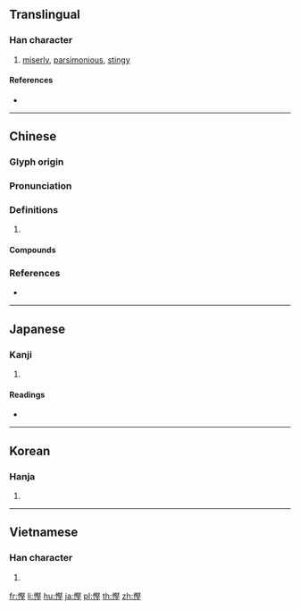 {{character info/new}}
{{also|悭}}
==Translingual==

===Han character===
{{Han char|rn=61|rad=心|as=11|sn=14|four=97014|canj=PSEG|ids=⿰忄堅}}

# [[miserly]], [[parsimonious]], [[stingy]]

====References====
* {{Han ref|kx=0400.080|dkj=11140|dj=0740.040|hdz=42345.050|uh=6173|ud=24947|bh=E1C7|bd=57799}}

----

==Chinese==
{{zh-forms|s=悭}}

===Glyph origin===
{{Han etym}}

===Pronunciation===
{{zh-pron
|m=qiān
|c=haan1
|mc=y
|oc=y
|cat=
}}

===Definitions===
{{zh-hanzi}}

# {{rfdef|zh}}

====Compounds====
{{zh-der|不打慳|分淺緣慳|分薄緣慳|大破慳囊|好事多慳|好事天慳|慳吝|慳吝苦剋|慳嗇霖|慳囊|慳錢|破慳|粉吝紅慳|緣慳分淺|緣慳命蹇|老慳}}

===References===
* {{R:yue:Hanzi}}

----

==Japanese==

===Kanji===
{{ja-kanji|grade=|rs=心11}}

# {{defn|lang=ja|sort=心11}}

====Readings====
* {{ja-readings|on=[[かん]] (kan), [[けん]] (ken)|kun=[[おしむ]] (oshimu)}}

----

==Korean==

===Hanja===
{{ko-hanja|hangeul=간|eumhun=|rv=gan|mr=kan|y=kan}}

# {{defn|lang=ko|sort=心11}}

----

==Vietnamese==

===Han character===
{{vi-readings|rs=心11|hanviet=ghen}}

# {{defn|lang=vi|sort=心11}}

[[fr:慳]]
[[li:慳]]
[[hu:慳]]
[[ja:慳]]
[[pl:慳]]
[[th:慳]]
[[zh:慳]]